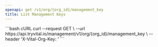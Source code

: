 ```yaml
---
openapi: get /v1/org/{org_id}/management_key
title: List Management Keys
---
```



<OrgManagementAPI />


<RequestExample>
```bash cURL
curl --request GET \
  --url https://api.tryvital.io/management/v1/org/{org_id}/management_key \
  --header 'X-Vital-Org-Key: <api-key>'
```
</RequestExample>
